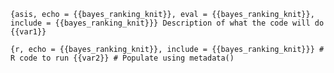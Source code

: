```{asis, echo = {{bayes_ranking_knit}}, eval = {{bayes_ranking_knit}}, include = {{bayes_ranking_knit}}}
Description of what the code will do {{var1}}
```

```{r, echo = {{bayes_ranking_knit}}, include = {{bayes_ranking_knit}}}
# R code to run {{var2}}
# Populate using metadata()
```
